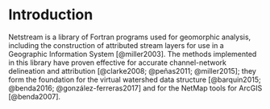 # Introduction

Netstream is a library of Fortran programs used for geomorphic analysis, including the construction of attributed stream layers for use in a Geographic Information System [@miller2003]. The methods implemented in this library have proven effective for accurate channel-network delineation and attribution [@clarke2008; @peñas2011; @miller2015]; they form the foundation for the virtual watershed data structure [@barquin2015; @benda2016; @gonzález-ferreras2017] and for the NetMap tools for ArcGIS [@benda2007].
